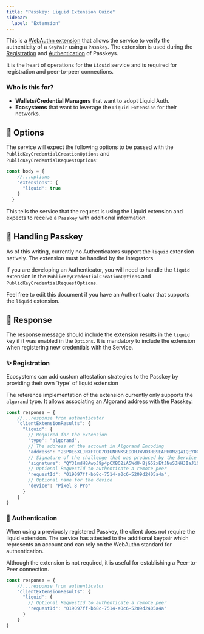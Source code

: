 ```yaml
---
title: "Passkey: Liquid Extension Guide"
sidebar:
  label: "Extension"
---
```




This is a [WebAuthn extension](https://developer.mozilla.org/en-US/docs/Web/API/Web_Authentication_API/WebAuthn_extensions) that allows the service to verify the authenticity of a `KeyPair` using a `Passkey`.
The extension is used during the [Registration](/guides/passkey/registration) and [Authentication](/guides/passkey/authentication) of Passkeys.

It is the heart of operations for the `Liquid` service and is required for registration and peer-to-peer connections.

### Who is this for?

- **Wallets/Credential Managers** that want to adopt Liquid Auth.
- **Ecosystems** that want to leverage the `Liquid Extension` for their networks.



## 🧮 Options

The service will expect the following options to be passed with the `PublicKeyCredentialCreationOptions` and `PublicKeyCredentialRequestOptions`:

```javascript
const body = {
    //...options
    "extensions": {
      "liquid": true
    }
  }
```

This tells the service that the request is using the Liquid extension and expects to receive a `Passkey` with additional information.


## 🧪 Handling Passkey

As of this writing, currently no Authenticators support the `liquid` extension natively. The extension must be handled by the integrators

If you are developing an Authenticator, you will need to handle the `liquid` extension in the `PublicKeyCredentialCreationOptions` and `PublicKeyCredentialRequestOptions`.

Feel free to edit this document if you have an Authenticator that supports the `liquid` extension.


## 🚚 Response

The response message should include the extension results in the `liquid` key if it was enabled in the `Options`.
It is mandatory to include the extension when registering new credentials with the Service.


### ✨ Registration

<Aside>Ecosystems can add custom attestation strategies to the Passkey by providing their own `type` of liquid extension</Aside>

The reference implementation of the extension currently only supports the `algorand` type.
It allows associating an Algorand address with the Passkey.

```javascript
const response = {
    //...response from authenticator
    "clientExtensionResults": {
      "liquid": {
        // Required for the extension
        "type": "algorand",
        // The address of the account in Algorand Encoding
        "address": "2SPDE6XLJNXFTOO7OIGNRNKSEDOHJWVD3HBSEAPHONZQ4IQEYOGYTP6LXA",
        // Signature of the challenge that was produced by the Service
        "signature": "QY31mdH8AwpJ9p4pCXBO2iA5WdU-BjG52xEtJNuSJNHJIaJ10uzqk3FdR0fvYVfb_rzXTuWn4k1PFFeg-vpEDw",
        // Optional RequestId to authenticate a remote peer
        "requestId": "019097ff-bb8c-7514-a0c6-5209d2405a4a",
        // Optional name for the device
        "device": "Pixel 8 Pro"
      }
    }
}
```

<LinkCard
  title="Passkey: Registration"
  description="Learn how to register a Passkey with the Liquid Extension."
  href="/guides/passkey/registration"
/>

### 🎉 Authentication

When using a previously registered Passkey, the client does not require the liquid extension.
The service has attested to the additional keypair which represents an account and can rely on the WebAuthn standard for authentication.


Although the extension is not required, it is useful for establishing a Peer-to-Peer connection.


```javascript
const response = {
    //...response from authenticator
    "clientExtensionResults": {
      "liquid": {
        // Optional RequestId to authenticate a remote peer
        "requestId": "019097ff-bb8c-7514-a0c6-5209d2405a4a"
      }
    }
}
```
